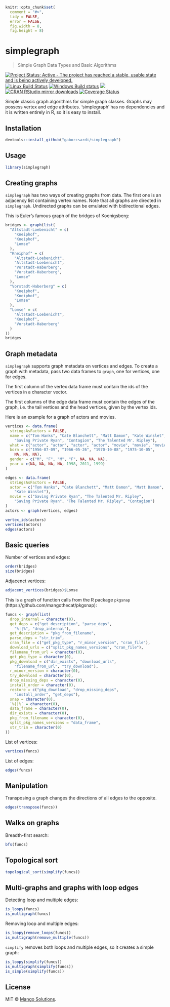 
```r
knitr::opts_chunk$set(
  comment = "#>",
  tidy = FALSE,
  error = FALSE,
  fig.width = 8,
  fig.height = 8)
```

# simplegraph

> Simple Graph Data Types and Basic Algorithms

[![Project Status: Active - The project has reached a stable, usable state and is being actively developed.](http://www.repostatus.org/badges/latest/active.svg)](http://www.repostatus.org/#active)
[![Linux Build Status](https://travis-ci.org/gaborcsardi/simplegraph.svg?branch=main)](https://travis-ci.org/gaborcsardi/simplegraph)
[![Windows Build status](https://ci.appveyor.com/api/projects/status/github/gaborcsardi/simplegraph?svg=true)](https://ci.appveyor.com/project/gaborcsardi/simplegraph)
[![](http://www.r-pkg.org/badges/version/simplegraph)](http://www.r-pkg.org/pkg/simplegraph)
[![CRAN RStudio mirror downloads](http://cranlogs.r-pkg.org/badges/simplegraph)](http://www.r-pkg.org/pkg/simplegraph)
[![Coverage Status](https://img.shields.io/codecov/c/github/gaborcsardi/simplegraph/main.svg)](https://codecov.io/github/gaborcsardi/simplegraph?branch=main)

Simple classic graph algorithms for simple graph classes.
Graphs may possess vertex and edge attributes. 'simplegraph' has
no dependencies and it is written entirely in R, so it is easy to
install.

## Installation

```r
devtools::install_github("gaborcsardi/simplegraph")
```

## Usage

```r
library(simplegraph)
```

## Creating graphs

`simplegraph` has two ways of creating graphs from data.
The first one is an adjacency list containing vertex names.
Note that all graphs are directed in `simplegraph`. Undirected graphs
can be emulated with bidirectional edges.

This is Euler's famous graph of the bridges of Koenigsberg:

```r
bridges <- graph(list(
  "Altstadt-Loebenicht" = c(
    "Kneiphof",
    "Kneiphof",
    "Lomse"
  ),
  "Kneiphof" = c(
    "Altstadt-Loebenicht",
    "Altstadt-Loebenicht",
    "Vorstadt-Haberberg",
    "Vorstadt-Haberberg",
    "Lomse"
  ),
  "Vorstadt-Haberberg" = c(
    "Kneiphof",
    "Kneiphof",
    "Lomse"
  ),
  "Lomse" = c(
    "Altstadt-Loebenicht",
    "Kneiphof",
    "Vorstadt-Haberberg"
  )
))
bridges
```

## Graph metadata

`simplegraph` supports graph metadata on vertices and edges.
To create a graph with metadata, pass two data frames to `graph`,
one for vertices, one for edges.

The first column of the vertex data frame must contain the ids of
the vertices in a character vector.

The first columns of the edge data frame must contain the edges of
the graph, i.e. the tail vertices and the head vertices, given
by the vertex ids.

Here is an example for a graph of actors and movies.

```r
vertices <- data.frame(
  stringsAsFactors = FALSE,
  name = c("Tom Hanks", "Cate Blanchett", "Matt Damon", "Kate Winslet",
    "Saving Private Ryan", "Contagion", "The Talented Mr. Ripley"),
  what = c("actor", "actor", "actor", "actor", "movie", "movie", "movie"),
  born = c("1956-07-09", "1966-05-26", "1970-10-08", "1975-10-05",
    NA, NA, NA),
  gender = c("M", "F", "M", "F", NA, NA, NA),
  year = c(NA, NA, NA, NA, 1998, 2011, 1999)
)

edges <- data.frame(
  stringsAsFactors = FALSE,
  actor = c("Tom Hanks", "Cate Blanchett", "Matt Damon", "Matt Damon", 
    "Kate Winslet"),
  movie = c("Saving Private Ryan", "The Talented Mr. Ripley",
    "Saving Private Ryan", "The Talented Mr. Ripley", "Contagion")
)
actors <- graph(vertices, edges)
```  

```r
vertex_ids(actors)
vertices(actors)
edges(actors)
```

## Basic queries

Number of vertices and edges:

```r
order(bridges)
size(bridges)
```

Adjacenct vertices:

```r
adjacent_vertices(bridges)$Lomse
```

This is a graph of function calls from the R package `pkgsnap`
(https://github.com/mangothecat/pkgsnap):

```r
funcs <- graph(list(
  drop_internal = character(0),
  get_deps = c("get_description", "parse_deps",
    "%||%", "drop_internal"),
  get_description = "pkg_from_filename",
  parse_deps = "str_trim",
  cran_file = c("get_pkg_type", "r_minor_version", "cran_file"),
  download_urls = c("split_pkg_names_versions", "cran_file"),
  filename_from_url = character(0),
  get_pkg_type = character(0),
  pkg_download = c("dir_exists", "download_urls",
    "filename_from_url", "try_download"),
  r_minor_version = character(0),
  try_download = character(0),
  drop_missing_deps = character(0),
  install_order = character(0),
  restore = c("pkg_download", "drop_missing_deps",
    "install_order", "get_deps"),
  snap = character(0),
  `%||%` = character(0),
  data_frame = character(0),
  dir_exists = character(0),
  pkg_from_filename = character(0),
  split_pkg_names_versions = "data_frame",
  str_trim = character(0)
))
```

List of vertices:

```r
vertices(funcs)
```

List of edges:

```r
edges(funcs)
```

## Manipulation

Transposing a graph changes the directions of all edges to
the opposite.

```r
edges(transpose(funcs))
```

## Walks on graphs

Breadth-first search:

```r
bfs(funcs)
```

## Topological sort

```r
topological_sort(simplify(funcs))
```

## Multi-graphs and graphs with loop edges

Detecting loop and multiple edges:

```r
is_loopy(funcs)
is_multigraph(funcs)
```

Removing loop and multiple edges:

```r
is_loopy(remove_loops(funcs))
is_multigraph(remove_multiple(funcs))
```

`simplify` removes both loops and multiple edges, so it creates
a simple graph:

```r
is_loopy(simplify(funcs))
is_multigraph(simplify(funcs))
is_simple(simplify(funcs))
```

## License

MIT © [Mango Solutions](https://github.com/mangothecat).
